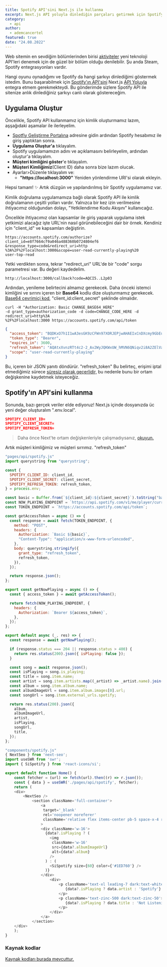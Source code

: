 ```yaml
---
title: Spotify API'sini Next.js ile kullanma
excerpt: Next.js API yoluyla dinlediğin parçaları getirmek için Spotify API ile nasıl kimlik doğrulaması yapacağınızı öğrenin
category:
  - api
author:
  - ademcancertel
featured: true
date: "24.08.2022"
---
```


Web sitemin en sevdiğim bölümlerinden birisi [aktiviteler](/activites) yeni teknoloji API'leri denemek için de güzel bir bölüm olduğu denilebilir. Şu anda Steam, Spotify entegrasyonları vardır.

Hangi oyunu oynadığımı ve Spotify da hangi şarkıyı dinlediğimi göstermek istedim. Bunu başarabilmek için [Spotify'ın API'sini](https://developer.spotify.com/documentation/web-api/) Next.js [API Yoluyla](https://nextjs.org/docs/api-routes/introduction) entegra etmem gerekmekteydi. Bu gönderimde sizlere Spotify API ile sitenize anlık dinlediğiniz şarkıyı canlı olarak göstereceğim.

## Uygulama Oluştur

Öncelikle, Spotify API kullanmamız için kimlik oluşturmamız lazım, aşşağıdaki aşamalar ile ilerleyelim.

- [Spotfiy Geliştirme Portalına](https://developer.spotify.com/dashboard/) adresine gidin ardından Spotify hesabımız ile giriş yaptıktan sonra.
- **Uygulama Oluştur'a** tıklayalım.
- Spotify uygulamamızın adını ve açıklamasını belirleyelim, ardından oluştur'a tıklayalım.
- **Müşteri kimliğini göster**'e tıklayalım.
- **Müşteri Kimliğimiz**(Client ID) daha sonra bize lazım olucak.
- Ayarlar>Düzenle tıklayalım ve:
  - **"https://localhost:3000"** Yeniden yönlendirme URI'si olarak ekleyin.

Hepsi tamam! ✨ Artık düzgün ve yapılandırılmış bir Spotify uygulamamız var.

Kimlik doğrulama uygulamamıza bağlı olarak Spotify API ile kimlik doğrulamanın çeşitli yolları vardır. Yalnızca bir kez izin verilmesine ihtiyacımız olduğundan dolayı, "Yetkilendirme Kodu Akışını" kullanıcağız.

Öncelikle ihtiyacımız olan kapsamlar ile giriş yaparak uygulama istek yetkimizi alacağız işte URL'nin nasıl görünebileceğini dair bir örnek. Kendiniz için "client_id" ve kapsamları değiştirin.

```
https://accounts.spotify.com/authorize?client_id=e8f7664cf9a046a488360b0724804ef6
&response_type=code&redirect_uri=http
%3A%2F%2Flocalhost:3000&scope=user-read-currently-playing%20
user-top-read
```

Yetki verdikten sonra, tekrar "redirect_uri" URL'de bir "code" sorgu parametresi var. Bu değeri kaydedelim.

```
http://localhost:3000/callback?code=AQCI5..L2p03
```

Ardından, yenileme belirtecini almamız gerekecek. Daha önceki istemci kimliğini ve sırrını içeren bir **Base64** kodlu dize oluşturmamız gerekecek. [Base64 çevrimiçi kod](https://www.base64encode.org/), "client_id:client_secret" şeklinde olmalıdır.

```
curl -H "Authorization: Basic CHANGE_BASE64_HERE"
-d grant_type=authorization_code -d code=CHANGE_CODE_HERE -d redirect_uri=http%3A
%2F%2Flocalhost:3000 https://accounts.spotify.com/api/token
```

```json
{
  "access_token": "BQDKxO7h1I1wA3esGK9zCFWn97XORJEPjwAHAEIxCnDXcmy9GbEuPacquwWvpiM4d33gJVHVOP9KUxY8AXkpXc-_zRFZBfneHM2vEeV1Fbfr-0Mw94oimlNf77dRiyxPpm4IUVNLloUWgYcfkAO0",
  "token_type": "Bearer",
  "expires_in": 3600,
  "refresh_token": "AQAtxXvnzRTt4c2-2_Av2WyJQKWxUW_hMVN6QNiqv2i8A2ZElVarmvdhqyc8Pf-Z5n827FTFxTpHq5E3kOsrlRWM3TuJWxjVQsW0icR0zo3BXRFLt2FB2Qfj-pFaZwY-qc8",
  "scope": "user-read-currently-playing"
}
```

Bu, içeren bir JSON yanıtı döndürür. "refresh_token" Bu belirteç, erişimi iptal etmediğimiz sürece [süresiz olarak geçerlidir,](https://developer.spotify.com/community/news/2016/07/25/app-ready-token-revoke/) bu nedenle bunu bir ortam değişkenine kaydetmek isteyeceğiz.

## Spotify'ın API'sini kullanma

Sonunda, bazı gerçek veriler elde ediyoruz! Next.js içinde dosyanızda üc yeni değer oluşturalım ".env.local".

```json
SPOTIFY_CLIENT_ID=
SPOTIFY_CLIENT_SECRET=
SPOTIFY_REFRESH_TOKEN=
```

> Daha önce Next'te ortam değişkenleriyle çalışmadıysanız, [okuyun.](https://nextjs.org/docs/basic-features/environment-variables)

Artık müşteri kimliğimiz ve müşteri sırrımız. "refresh_token"

```javascript
"pages/api/spotify.js"
import querystring from "querystring";

const {
  SPOTIFY_CLIENT_ID: client_id,
  SPOTIFY_CLIENT_SECRET: client_secret,
  SPOTIFY_REFRESH_TOKEN: refresh_token,
} = process.env;

const basic = Buffer.from(`${client_id}:${client_secret}`).toString("base64");
const NOW_PLAYING_ENDPOINT = `https://api.spotify.com/v1/me/player/currently-playing`;
const TOKEN_ENDPOINT = `https://accounts.spotify.com/api/token`;

const getAccessToken = async () => {
  const response = await fetch(TOKEN_ENDPOINT, {
    method: "POST",
    headers: {
      Authorization: `Basic ${basic}`,
      "Content-Type": "application/x-www-form-urlencoded",
    },
    body: querystring.stringify({
      grant_type: "refresh_token",
      refresh_token,
    }),
  });

  return response.json();
};

export const getNowPlaying = async () => {
  const { access_token } = await getAccessToken();

  return fetch(NOW_PLAYING_ENDPOINT, {
    headers: {
      Authorization: `Bearer ${access_token}`,
    },
  });
};

export default async (_, res) => {
  const response = await getNowPlaying();

  if (response.status === 204 || response.status > 400) {
    return res.status(200).json({ isPlaying: false });
  }

  const song = await response.json();
  const isPlaying = song.is_playing;
  const title = song.item.name;
  const artist = song.item.artists.map((_artist) => _artist.name).join(", ");
  const album = song.item.album.name;
  const albumImageUrl = song.item.album.images[0].url;
  const songUrl = song.item.external_urls.spotify;

  return res.status(200).json({
    album,
    albumImageUrl,
    artist,
    isPlaying,
    songUrl,
    title,
  });
};
```

```javascript
"components/spotify.js"
{ NextSeo } from 'next-seo';
import useSWR from 'swr';
import { SiSpotify } from 'react-icons/si';

export default function Home() {
    const fetcher = (url) => fetch(url).then((r) => r.json());
    const { data } = useSWR('./pages/api/spotify', fetcher);
    return (
    <div>
        <NextSeo />
            <section className='full-container'>
                <a
                 target='_blank'
                 rel='noopener noreferer'
                 className='relative flex items-center pb-5 space-x-4 rounded-md'
                >
                <div className='w-16'>
                  {data?.isPlaying ? (
                    <img
                     className='w-16'
                     src={data?.albumImageUrl}
                     alt={data?.album}
                    />
                  ) : (
                    <SiSpotify size={60} color={'#1ED760'} />
                  )}
                </div>
                    <div>
                        <p className='text-xl leading-7 dark:text-white text-black'>
                           {data?.isPlaying ? data.artist : 'Spotify'}
                        </p>
                        <p className='text-zinc-500 dark:text-zinc-50'>
                           {data?.isPlaying ? data.title : 'Not Listening'}
                        </p>
                    </div>
                </a>
            </section>
    </div>
    );
}
```

### Kaynak kodlar
[Kaynak kodları burada mevcuttur.](https://github.com/AdemCanCertel/homepage)